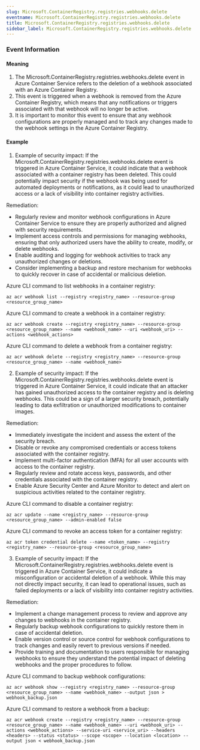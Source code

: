```yaml
--- 
slug: Microsoft.ContainerRegistry.registries.webhooks.delete
eventname: Microsoft.ContainerRegistry.registries.webhooks.delete
title: Microsoft.ContainerRegistry.registries.webhooks.delete
sidebar_label: Microsoft.ContainerRegistry.registries.webhooks.delete
---
```

                       
### Event Information

#### Meaning

1. The Microsoft.ContainerRegistry.registries.webhooks.delete event in Azure Container Service refers to the deletion of a webhook associated with an Azure Container Registry.
2. This event is triggered when a webhook is removed from the Azure Container Registry, which means that any notifications or triggers associated with that webhook will no longer be active.
3. It is important to monitor this event to ensure that any webhook configurations are properly managed and to track any changes made to the webhook settings in the Azure Container Registry.

#### Example

1. Example of security impact: If the Microsoft.ContainerRegistry.registries.webhooks.delete event is triggered in Azure Container Service, it could indicate that a webhook associated with a container registry has been deleted. This could potentially impact security if the webhook was being used for automated deployments or notifications, as it could lead to unauthorized access or a lack of visibility into container registry activities.

Remediation:
- Regularly review and monitor webhook configurations in Azure Container Service to ensure they are properly authorized and aligned with security requirements.
- Implement access controls and permissions for managing webhooks, ensuring that only authorized users have the ability to create, modify, or delete webhooks.
- Enable auditing and logging for webhook activities to track any unauthorized changes or deletions.
- Consider implementing a backup and restore mechanism for webhooks to quickly recover in case of accidental or malicious deletion.

Azure CLI command to list webhooks in a container registry:
```
az acr webhook list --registry <registry_name> --resource-group <resource_group_name>
```

Azure CLI command to create a webhook in a container registry:
```
az acr webhook create --registry <registry_name> --resource-group <resource_group_name> --name <webhook_name> --uri <webhook_uri> --actions <webhook_actions>
```

Azure CLI command to delete a webhook from a container registry:
```
az acr webhook delete --registry <registry_name> --resource-group <resource_group_name> --name <webhook_name>
```

2. Example of security impact: If the Microsoft.ContainerRegistry.registries.webhooks.delete event is triggered in Azure Container Service, it could indicate that an attacker has gained unauthorized access to the container registry and is deleting webhooks. This could be a sign of a larger security breach, potentially leading to data exfiltration or unauthorized modifications to container images.

Remediation:
- Immediately investigate the incident and assess the extent of the security breach.
- Disable or revoke any compromised credentials or access tokens associated with the container registry.
- Implement multi-factor authentication (MFA) for all user accounts with access to the container registry.
- Regularly review and rotate access keys, passwords, and other credentials associated with the container registry.
- Enable Azure Security Center and Azure Monitor to detect and alert on suspicious activities related to the container registry.

Azure CLI command to disable a container registry:
```
az acr update --name <registry_name> --resource-group <resource_group_name> --admin-enabled false
```

Azure CLI command to revoke an access token for a container registry:
```
az acr token credential delete --name <token_name> --registry <registry_name> --resource-group <resource_group_name>
```

3. Example of security impact: If the Microsoft.ContainerRegistry.registries.webhooks.delete event is triggered in Azure Container Service, it could indicate a misconfiguration or accidental deletion of a webhook. While this may not directly impact security, it can lead to operational issues, such as failed deployments or a lack of visibility into container registry activities.

Remediation:
- Implement a change management process to review and approve any changes to webhooks in the container registry.
- Regularly backup webhook configurations to quickly restore them in case of accidental deletion.
- Enable version control or source control for webhook configurations to track changes and easily revert to previous versions if needed.
- Provide training and documentation to users responsible for managing webhooks to ensure they understand the potential impact of deleting webhooks and the proper procedures to follow.

Azure CLI command to backup webhook configurations:
```
az acr webhook show --registry <registry_name> --resource-group <resource_group_name> --name <webhook_name> --output json > webhook_backup.json
```

Azure CLI command to restore a webhook from a backup:
```
az acr webhook create --registry <registry_name> --resource-group <resource_group_name> --name <webhook_name> --uri <webhook_uri> --actions <webhook_actions> --service-uri <service_uri> --headers <headers> --status <status> --scope <scope> --location <location> --output json < webhook_backup.json
```


 